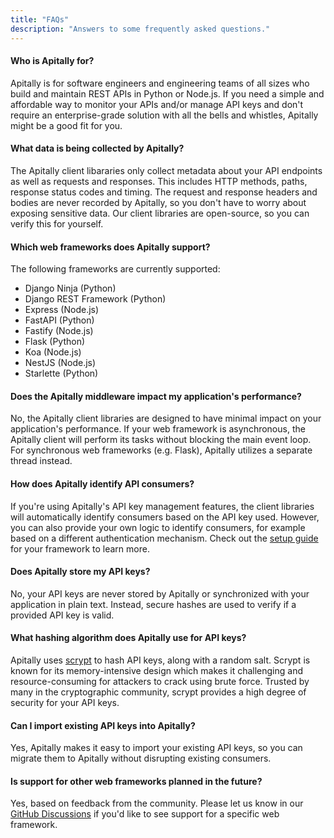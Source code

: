```yaml
---
title: "FAQs"
description: "Answers to some frequently asked questions."
---
```


#### Who is Apitally for?

Apitally is for software engineers and engineering teams of all sizes who build and maintain REST APIs in Python or Node.js.
If you need a simple and affordable way to monitor your APIs and/or manage API keys and
don't require an enterprise-grade solution with all the bells and whistles, Apitally might be a good fit for you.

#### What data is being collected by Apitally?

The Apitally client libararies only collect metadata about your API endpoints as well as requests and responses.
This includes HTTP methods, paths, response status codes and timing.
The request and response headers and bodies are never recorded by Apitally, so you don't have to worry about exposing sensitive data.
Our client libraries are open-source, so you can verify this for yourself.

#### Which web frameworks does Apitally support?

The following frameworks are currently supported:

- Django Ninja (Python)
- Django REST Framework (Python)
- Express (Node.js)
- FastAPI (Python)
- Fastify (Node.js)
- Flask (Python)
- Koa (Node.js)
- NestJS (Node.js)
- Starlette (Python)

#### Does the Apitally middleware impact my application's performance?

No, the Apitally client libraries are designed to have minimal impact on your application's performance.
If your web framework is asynchronous, the Apitally client will perform its tasks without blocking the main event loop.
For synchronous web frameworks (e.g. Flask), Apitally utilizes a separate thread instead.

#### How does Apitally identify API consumers?

If you're using Apitally's API key management features, the client libraries will automatically identify consumers based on the API key used.
However, you can also provide your own logic to identify consumers, for example based on a different authentication mechanism.
Check out the [setup guide](/quickstart) for your framework to learn more.

#### Does Apitally store my API keys?

No, your API keys are never stored by Apitally or synchronized with your application in plain text.
Instead, secure hashes are used to verify if a provided API key is valid.

#### What hashing algorithm does Apitally use for API keys?

Apitally uses [scrypt](https://en.wikipedia.org/wiki/Scrypt) to hash API keys, along with a random salt.
Scrypt is known for its memory-intensive design which makes it challenging and resource-consuming for attackers to crack using brute force.
Trusted by many in the cryptographic community, scrypt provides a high degree of security for your API keys.

#### Can I import existing API keys into Apitally?

Yes, Apitally makes it easy to import your existing API keys, so you can migrate them to Apitally without disrupting existing consumers.

#### Is support for other web frameworks planned in the future?

Yes, based on feedback from the community. Please let us know in our [GitHub Discussions](https://github.com/orgs/apitally/discussions/categories/feedback-ideas) if you'd like to see support for a specific web framework.
